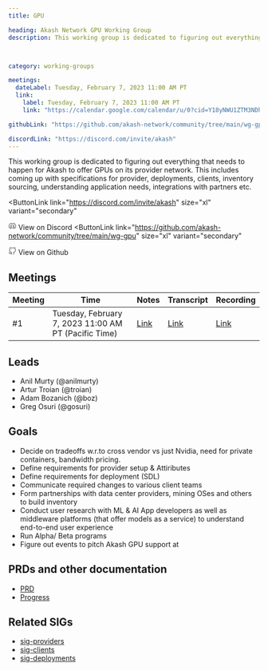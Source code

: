 ```yaml
---
title: GPU

heading: Akash Network GPU Working Group
description: This working group is dedicated to figuring out everything that needs to happen for Akash to offer GPUs on its provider network. This includes coming up with specifications for provider, deployments, clients, inventory sourcing, understanding application needs, integrations with partners etc.



category: working-groups

meetings:
  dateLabel: Tuesday, February 7, 2023 11:00 AM PT
  link:
    label: Tuesday, February 7, 2023 11:00 AM PT
    link: "https://calendar.google.com/calendar/u/0?cid=Y18yNWU1ZTM3NDhlNGM0YWI3YTU1ZjQxZmJjNWViZWJjYzBhMDNiNDBmYjAyODc4NWYxNDE1OWJmYWViZWExMmUyQGdyb3VwLmNhbGVuZGFyLmdvb2dsZS5jb20"

githubLink: "https://github.com/akash-network/community/tree/main/wg-gpu"

discordLink: "https://discord.com/invite/akash"
---
```





This working group is dedicated to figuring out everything that needs to happen for Akash to offer GPUs on its provider network. This includes coming up with specifications for provider, deployments, clients, inventory sourcing, understanding application needs, integrations with partners etc.


<div class="flex flex-col lg:flex-row lg:items-center gap-6"  >


<ButtonLink 
link="https://discord.com/invite/akash"
  size="xl"
  variant="secondary"
>
<svg class="mr-1"   width="16" height="16" viewBox="0 0 16 16" fill="none" xmlns="http://www.w3.org/2000/svg"><path d="M3.66406 10.666C6.9974 12.3327 8.9974 12.3327 12.3307 10.666" stroke="#808080" stroke-width="1.5" stroke-linecap="round" stroke-linejoin="round"/><path d="M10.3333 11.666L11 12.9993C11 12.9993 13.7809 12.1138 14.6667 10.666C14.6667 9.99935 15.0201 5.23494 12.6667 3.66602C11.6667 2.99935 10 2.66602 10 2.66602L9.33333 3.99935H8" stroke="#808080" stroke-width="1.5" stroke-linecap="round" stroke-linejoin="round"/><path d="M5.68229 11.666L5.01563 12.9993C5.01563 12.9993 2.23474 12.1138 1.34896 10.666C1.34896 9.99935 0.995565 5.23494 3.34896 3.66602C4.34896 2.99935 6.01563 2.66602 6.01563 2.66602L6.68229 3.99935H8.01562" stroke="#808080" stroke-width="1.5" stroke-linecap="round" stroke-linejoin="round"/><path d="M5.66406 9.33268C5.11178 9.33268 4.66406 8.73573 4.66406 7.99935C4.66406 7.26297 5.11178 6.66602 5.66406 6.66602C6.21635 6.66602 6.66406 7.26297 6.66406 7.99935C6.66406 8.73573 6.21635 9.33268 5.66406 9.33268Z" stroke="#808080" stroke-width="1.5" stroke-linecap="round" stroke-linejoin="round"/><path d="M10.3359 9.33268C9.78365 9.33268 9.33594 8.73573 9.33594 7.99935C9.33594 7.26297 9.78365 6.66602 10.3359 6.66602C10.8882 6.66602 11.3359 7.26297 11.3359 7.99935C11.3359 8.73573 10.8882 9.33268 10.3359 9.33268Z" stroke="#808080" stroke-width="1.5" stroke-linecap="round" stroke-linejoin="round"/>
</svg>
View on Discord
</ButtonLink>
<ButtonLink 
link="https://github.com/akash-network/community/tree/main/wg-gpu"
  size="xl"
  variant="secondary"
>
<svg  class="mr-1" width="16" height="16" viewBox="0 0 16 16" fill="none" xmlns="http://www.w3.org/2000/svg"><g clip-path="url(#clip0_2201_20876)"><path d="M10.6693 14.6852V12.7718C10.6943 12.454 10.6514 12.1344 10.5433 11.8344C10.4353 11.5344 10.2646 11.2608 10.0427 11.0318C12.136 10.7985 14.336 10.0052 14.336 6.36518C14.3358 5.4344 13.9778 4.53931 13.336 3.86518C13.6399 3.05085 13.6184 2.15075 13.276 1.35185C13.276 1.35185 12.4893 1.11851 10.6693 2.33851C9.14133 1.92439 7.53065 1.92439 6.00266 2.33851C4.18266 1.11851 3.39599 1.35185 3.39599 1.35185C3.05357 2.15075 3.03208 3.05085 3.33599 3.86518C2.68941 4.54431 2.331 5.44749 2.33599 6.38518C2.33599 9.99851 4.53599 10.7918 6.62932 11.0518C6.40999 11.2785 6.24083 11.5488 6.13286 11.8451C6.02489 12.1415 5.98053 12.4572 6.00266 12.7718V14.6852" stroke="#808080" stroke-width="1.5" stroke-linecap="round" stroke-linejoin="round"/><path d="M6.0026 13.3516C4.0026 14.0004 2.33594 13.3516 1.33594 11.3516" stroke="#808080" stroke-width="1.5" stroke-linecap="round" stroke-linejoin="round"/></g><defs><clipPath id="clip0_2201_20876"><rect width="16" height="16" fill="white"/></clipPath></defs></svg>
View on Github
</ButtonLink>



</div>



## Meetings

| Meeting | Time | Notes | Transcript | Recording
| --- | --- | --- | --- | --- |
| #1 | Tuesday, February 7, 2023 11:00 AM PT (Pacific Time) | [Link](https://github.com/akash-network/community/blob/main/wg-gpu/meetings/001-2023-02-07.md)  | [Link](https://github.com/akash-network/community/blob/main/wg-gpu/meetings/001-2023-02-07.md#transcript)  | [Link](https://ulubxe7s3ulck6gkqezr25x66pfr5qmtphv2usi7aveb2yh5hn6q.arweave.net/ougbk_LdFiV4yoEzHXb-88sewZN566pJHwVIHWD9O30)

## Leads

- Anil Murty (@anilmurty)
- Artur Troian (@troian)
- Adam Bozanich (@boz)
- Greg Osuri (@gosuri)


## Goals

- Decide on tradeoffs w.r.to cross vendor vs just Nvidia, need for private containers, bandwidth pricing.
- Define requirements for provider setup & Attiributes
- Define requirements for deployment (SDL)
- Communicate required changes to various client teams
- Form partnerships with data center providers, mining OSes and others to build inventory
- Conduct user research with ML & AI App developers as well as middleware platforms (that offer models as a service) to understand end-to-end user experience 
- Run Alpha/ Beta programs
- Figure out events to pitch Akash GPU support at


## PRDs and other documentation

- [PRD](https://github.com/akash-network/community/blob/main/wg-gpu/prd.md)
- [Progress](https://github.com/akash-network/community/blob/main/wg-gpu/progress.md)

## Related SIGs

- [sig-providers](https://github.com/akash-network/community/tree/main/sig-providers)
- [sig-clients](https://github.com/akash-network/community/tree/main/sig-clients)
- [sig-deployments](https://github.com/akash-network/community/tree/main/sig-deployments)
